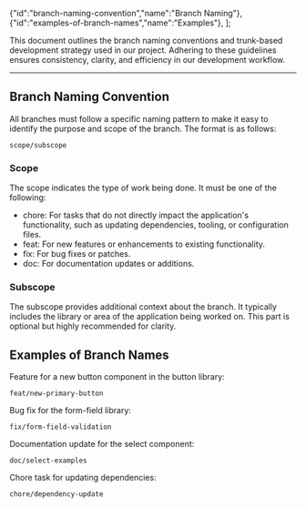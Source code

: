 
  {"id":"branch-naming-convention","name":"Branch Naming"},
  {"id":"examples-of-branch-names","name":"Examples"},
];

<Meta title='Contributing/Branch Naming'/>

<MdxPage breadcrumb="Contributing" title='Branch Naming Strategy' hideThemeSwitcher={true}>
This document outlines the branch naming conventions and trunk-based development strategy used in our project.
Adhering to these guidelines ensures consistency, clarity, and efficiency in our development workflow.

---

## Branch Naming Convention
All branches must follow a specific naming pattern to make it easy to identify the purpose and scope of
the branch. The format is as follows:

```
scope/subscope
```

### Scope
The scope indicates the type of work being done. It must be one of the following:

- chore: For tasks that do not directly impact the application's functionality, such as updating dependencies, tooling, or configuration files.
- feat: For new features or enhancements to existing functionality.
- fix: For bug fixes or patches.
- doc: For documentation updates or additions.

### Subscope
The subscope provides additional context about the branch. It typically includes the library or area
of the application being worked on. This part is optional but highly recommended for clarity.

## Examples of Branch Names
Feature for a new button component in the button library:
```
feat/new-primary-button
```

Bug fix for the form-field library:
```
fix/form-field-validation
```

Documentation update for the select component:
```
doc/select-examples
```

Chore task for updating dependencies:
```
chore/dependency-update
```

</MdxPage>
